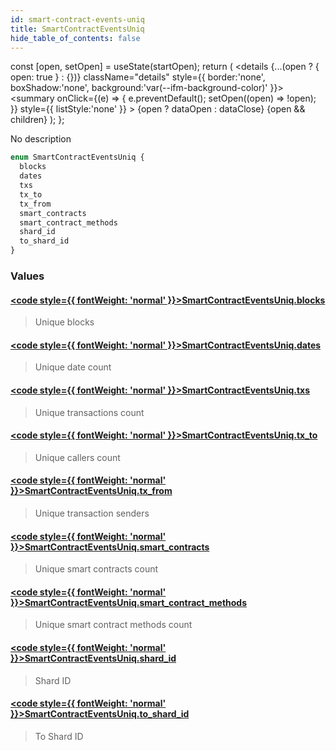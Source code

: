 ```yaml
---
id: smart-contract-events-uniq
title: SmartContractEventsUniq
hide_table_of_contents: false
---
```







  const [open, setOpen] = useState(startOpen);
  return (
    <details {...(open ? { open: true } : {})} className="details" style={{ border:'none', boxShadow:'none', background:'var(--ifm-background-color)' }}>
      <summary
        onClick={(e) => {
          e.preventDefault();
          setOpen((open) => !open);
        }}
        style={{ listStyle:'none' }}
      >
      {open ? dataOpen : dataClose}
      </summary>
      {open && children}
    </details>
  );
};








No description


```graphql
enum SmartContractEventsUniq {
  blocks
  dates
  txs
  tx_to
  tx_from
  smart_contracts
  smart_contract_methods
  shard_id
  to_shard_id
}
```




### Values

#### [<code style={{ fontWeight: 'normal' }}>SmartContractEventsUniq.<b>blocks</b></code>](#)  
> 
> 
> Unique blocks
> 

#### [<code style={{ fontWeight: 'normal' }}>SmartContractEventsUniq.<b>dates</b></code>](#)  
> 
> 
> Unique date count
> 

#### [<code style={{ fontWeight: 'normal' }}>SmartContractEventsUniq.<b>txs</b></code>](#)  
> 
> 
> Unique transactions count
> 

#### [<code style={{ fontWeight: 'normal' }}>SmartContractEventsUniq.<b>tx_to</b></code>](#)  
> 
> 
> Unique callers count
> 

#### [<code style={{ fontWeight: 'normal' }}>SmartContractEventsUniq.<b>tx_from</b></code>](#)  
> 
> 
> Unique transaction senders
> 

#### [<code style={{ fontWeight: 'normal' }}>SmartContractEventsUniq.<b>smart_contracts</b></code>](#)  
> 
> 
> Unique smart contracts count
> 

#### [<code style={{ fontWeight: 'normal' }}>SmartContractEventsUniq.<b>smart_contract_methods</b></code>](#)  
> 
> 
> Unique smart contract methods count
> 

#### [<code style={{ fontWeight: 'normal' }}>SmartContractEventsUniq.<b>shard_id</b></code>](#)  
> 
> 
> Shard ID
> 

#### [<code style={{ fontWeight: 'normal' }}>SmartContractEventsUniq.<b>to_shard_id</b></code>](#)  
> 
> 
> To Shard ID
> 



